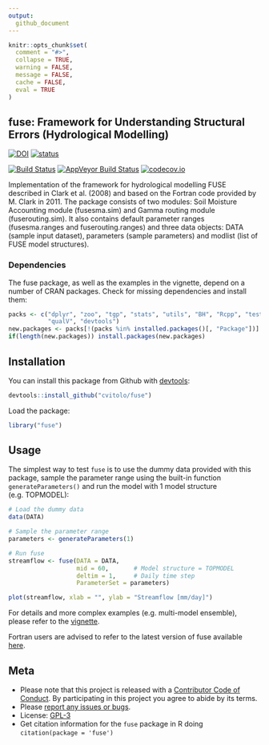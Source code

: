 ```yaml
---
output:
  github_document
---
```


```r
knitr::opts_chunk$set(
  comment = "#>",
  collapse = TRUE,
  warning = FALSE,
  message = FALSE,
  cache = FALSE,
  eval = TRUE
)
```

<!-- Edit the README.Rmd only!!! The README.md is generated automatically from README.Rmd. -->

fuse: Framework for Understanding Structural Errors (Hydrological Modelling)
---------------

[![DOI](https://zenodo.org/badge/doi/10.5281/zenodo.14005.svg)](http://dx.doi.org/10.5281/zenodo.14005)
[![status](http://joss.theoj.org/papers/392a55daada04a86f95eaa8da134a28d/status.svg)](http://joss.theoj.org/papers/392a55daada04a86f95eaa8da134a28d)

[![Build Status](https://travis-ci.org/cvitolo/fuse.svg)](https://travis-ci.org/cvitolo/fuse.svg?branch=master)
[![AppVeyor Build Status](https://ci.appveyor.com/api/projects/status/github/cvitolo/fuse?branch=master&svg=true)](https://ci.appveyor.com/project/cvitolo/fuse)
[![codecov.io](https://codecov.io/github/cvitolo/fuse/coverage.svg?branch=master)](https://codecov.io/github/cvitolo/fuse?branch=master)

Implementation of the framework for hydrological modelling FUSE described in Clark et al. (2008) and based on the Fortran code provided by M. Clark in 2011. The package consists of two modules: Soil Moisture Accounting module (fusesma.sim) and Gamma routing module (fuserouting.sim). It also contains default parameter ranges (fusesma.ranges and fuserouting.ranges) and three data objects: DATA (sample input dataset), parameters (sample parameters) and modlist (list of FUSE model structures).

### Dependencies
The fuse package, as well as the examples in the vignette, depend on a number of CRAN packages. Check for missing dependencies and install them:

```r
packs <- c("dplyr", "zoo", "tgp", "stats", "utils", "BH", "Rcpp", "testthat",
           "qualV", "devtools")
new.packages <- packs[!(packs %in% installed.packages()[, "Package"])]
if(length(new.packages)) install.packages(new.packages)
```

## Installation
You can install this package from Github with [devtools](https://github.com/hadley/devtools):
```r
devtools::install_github("cvitolo/fuse")
```

Load the package:
```r
library("fuse")
```

## Usage
The simplest way to test `fuse` is to use the dummy data provided with this package, sample the parameter range using the built-in function `generateParameters()` and run the model with 1 model structure (e.g. TOPMODEL):
```r
# Load the dummy data
data(DATA)

# Sample the parameter range
parameters <- generateParameters(1)

# Run fuse 
streamflow <- fuse(DATA = DATA, 
                   mid = 60,       # Model structure = TOPMODEL
                   deltim = 1,     # Daily time step
                   ParameterSet = parameters)

plot(streamflow, xlab = "", ylab = "Streamflow [mm/day]")
```

For details and more complex examples (e.g. multi-model ensemble), please refer to the [vignette](vignettes/fuse_vignette.Rmd). 

Fortran users are advised to refer to the latest version of fuse available [here](https://github.com/naddor/fuse).

## Meta

* Please note that this project is released with a [Contributor Code of Conduct](CONDUCT.md). By participating in this project you agree to abide by its terms.
* Please [report any issues or bugs](https://github.com/cvitolo/fuse/issues).
* License: [GPL-3](https://opensource.org/licenses/GPL-3.0)
* Get citation information for the `fuse` package in R doing `citation(package = 'fuse')`
